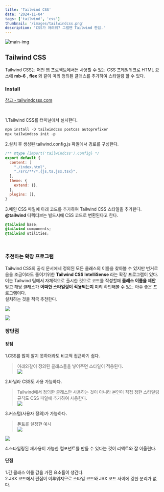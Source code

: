 ```yaml
---
title: 'Tailwind CSS'
date: '2024-11-04'
tags: ['tailwind', 'css']
thumbnail: '/images/tailwindcss.png'
description: 'CSS가 어려워? 그럴땐 Tailwind 한입.'
---
```


<img src="/images/tailwindcss.png" alt="main-img" className="rounded-xl" />
<br />

## Tailwind CSS

Tailwind CSS는 어떤 웹 프로젝트에서든 사용할 수 있는 CSS 프레임워크로 HTML 요소에 **mb-6** , **flex** 와 같이 미리 정의된 클래스를 추가하여 스타일링 할 수 있다.
<br />

### Install
<a href="https://tailwindcss.com/docs/installation" target="_blank" rel="noopener noreferrer">
    <p className="text-info">참고 - tailwindcsss.com</p>
</a>
<br />

1.Tailwind CSS를 터미널에서 설치한다.
```javascript
npm install -D tailwindcss postcss autoprefixer
npx tailwindcss init -p
```

2.설치 후 생성된 tailwind.config.js 파일에서 경로를 구성한다.
```javascript
/** @type {import('tailwindcss').Config} */
export default {
  content: [
    "./index.html",
    "./src/**/*.{js,ts,jsx,tsx}",
  ],
  theme: {
    extend: {},
  },
  plugins: [],
}
```

3.메인 CSS 파일에 아래 코드를 추가하여 Tailwind CSS 스타일을 추가한다.
<br/>**@tailwind** 디렉티브는 빌드시에 CSS 코드로 변환된다고 한다.
```css
@tailwind base;
@tailwind components;
@tailwind utilities;
```
<br />

### 추천하는 확장 프로그램

Tailwind CSS의 공식 문서에세 정의된 모든 클래스의 이름을 찾아볼 수 있지만 번거로움을 조금이라도 줄이기위한 **Tailwind CSS IntelliSense** 라는 확장 프로그램이 있다.<br/>
이는 Tailwind 팀에서 자체적으로 출시한 것으로 코드를 작성할때 **클래스 이름을 제안** 받고 해당 클래스가 **어떠한 스타일링이 적용되는지** 미리 확인해볼 수 있는 아주 좋은 프로그램이다.
<br/>설치하는 것을 적극 추천한다.

![](https://velog.velcdn.com/images/100-100/post/0c685322-bf4d-41b0-a420-8864de7fd741/image.png)
<br />

![](https://velog.velcdn.com/images/100-100/post/7b879ef5-c2c1-4ce0-96d4-c0fb6e6dd622/image.png)
<br />

### 장단점

#### 장점

1.CSS를 많이 알지 못하더라도 비교적 접근하기 쉽다.
> 아래와같이 정의된 클래스들을 넣어주면 스타일이 적용된다.   
![](https://velog.velcdn.com/images/100-100/post/d1750f94-bc2d-4e18-91c2-6a1d18cd7a5d/image.png)

2.바닐라 CSS도 사용 가능하다.   
> Tailwind에서 정의한 클래스만 사용하는 것이 아니라 본인이 직접 정한 스타일링 규칙도 CSS 파일에 추가하여 사용한다.   
![](https://velog.velcdn.com/images/100-100/post/14b18abf-f5b1-432f-ae82-8c03f1f6499a/image.png)
 
3.커스텀(사용자 정의)가 가능하다.
> 폰트를 설정한 예시   
![](https://velog.velcdn.com/images/100-100/post/7d2d1b32-223a-4ba3-8d68-e595b8b86464/image.png)

![](https://velog.velcdn.com/images/100-100/post/d93f623c-4337-44ab-96e7-7c1bb7bbc89e/image.png)

4.스타일링된 재사용이 가능한 컴포넌트를 만들 수 있다는 것이 리액트와 잘 어울린다.

#### 단점

1.긴 클래스 이름 값을 가진 요소들이 생긴다.<br/>
2.JSX 코드에서 편집이 이루워지므로 스타일 코드와 JSX 코드 사이에 강한 분리가 없다.